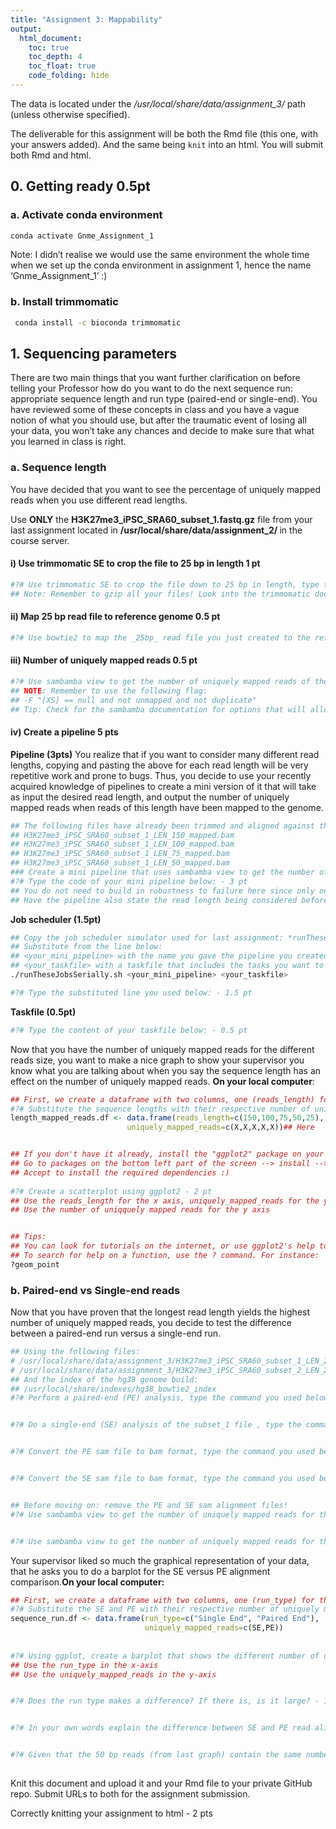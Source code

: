 ```yaml
---
title: "Assignment 3: Mappability"
output:
  html_document:
    toc: true
    toc_depth: 4
    toc_float: true
    code_folding: hide
---
```



The data is located under the */usr/local/share/data/assignment_3/* path (unless otherwise specified). 

The deliverable for this assignment will be both the Rmd file (this one, with your answers added). And the same being `knit` into an html. You will submit both Rmd and html. 


## 0. Getting ready 0.5pt

### a. Activate conda environment

```bash
conda activate Gnme_Assignment_1
```

Note: I didn't realise we would use the same environment the whole time when we set up the conda environment in assignment 1, hence the name 'Gnme_Assignment_1' :)

### b. Install trimmomatic

```bash
 conda install -c bioconda trimmomatic
```


## 1. Sequencing parameters

There are two main things that you want further clarification on before telling your Professor how do you want to do the next sequence run: appropriate sequence length and run type (paired-end or single-end). You have reviewed some of these concepts in class and you have a vague notion of what you should use, but after the traumatic event of losing all your data, you won't take any chances and decide to make sure that what you learned in class is right.


### a. Sequence length

You have decided that you want to see the percentage of uniquely mapped reads when you use different read lengths. 

Use **ONLY** the **H3K27me3_iPSC_SRA60_subset_1.fastq.gz** file from your last assignment located in **/usr/local/share/data/assignment_2/ ** in the course server. 

#### i) Use trimmomatic SE to crop the file to 25 bp in length 1 pt

```bash
#?# Use trimmomatic SE to crop the file down to 25 bp in length, type the command you use below - 1 pt
## Note: Remember to gzip all your files! Look into the trimmomatic documentation for how to specify to compress your output
```


#### ii) Map 25 bp read file to reference genome 0.5 pt

```bash
#?# Use bowtie2 to map the _25bp_ read file you just created to the reference genome, type the command you use below: - 0.5 pt
```

#### iii) Number of uniquely mapped reads 0.5 pt

```bash
#?# Use sambamba view to get the number of uniquely mapped reads of the alignment output you got above,type the command you use below: - 0.5 pt
## NOTE: Remember to use the following flag:
## -F "[XS] == null and not unmapped and not duplicate"
## Tip: Check for the sambamba documentation for options that will allow you to use the sam file as an input and automatically count the number of reads.
```

#### iv) Create a pipeline 5 pts

**Pipeline (3pts)** 
You realize that if you want to consider many different read lengths, copying and pasting the above for each read length will be very repetitive work and prone to bugs. Thus, you decide to use your recently acquired knowledge of pipelines to create a mini version of it that will take as input the desired read length, and output the number of uniquely mapped reads when reads of this length have been mapped to the genome. 

```bash
## The following files have already been trimmed and aligned against the hg38 genome build, and can be found here: /usr/local/share/data/assignment_3/
## H3K27me3_iPSC_SRA60_subset_1_LEN_150_mapped.bam 
## H3K27me3_iPSC_SRA60_subset_1_LEN_100_mapped.bam
## H3K27me3_iPSC_SRA60_subset_1_LEN_75_mapped.bam
## H3K27me3_iPSC_SRA60_subset_1_LEN_50_mapped.bam
### Create a mini pipeline that uses sambamba view to get the number of uniquely mapped reads for the files above, plus the 25bp length file you created for the previous question.
#?# Type the code of your mini pipeline below: - 3 pt
## You do not need to build in robustness to failure here since only one command is run with a single numerical output (so it would be hard to miss a failed run). 
## Have the pipeline also state the read length being considered before displaying the number of uniquely mapping reads.
```

**Job scheduler (1.5pt)**
```bash
## Copy the job scheduler simulator used for last assignment: *runTheseJobsSerially.sh* to the directory you are using to work on this assignment (working directory)
## Substitute from the line below:
## <your_mini_pipeline> with the name you gave the pipeline you created on the previous question
## <your_taskfile> with a taskfile that includes the tasks you want to perform 
./runTheseJobsSerially.sh <your_mini_pipeline> <your_taskfile>

#?# Type the substituted line you used below: - 1.5 pt 
```


**Taskfile (0.5pt)**
```bash
#?# Type the content of your taskfile below: - 0.5 pt 
```



Now that you have the number of uniquely mapped reads for the different reads size, you want to make a nice graph to show your supervisor you know what you are talking about when you say the sequence length has an effect on the number of uniquely mapped reads. **On your local computer**:

```r
## First, we create a dataframe with two columns, one (reads_length) for the different read lengths and another (uniquely_mapped_reads for the number of uniquely mapped reads
#?# Substitute the sequence lengths with their respective number of uniquely mapped reads, that you got from sambamba view: - 1 pt
length_mapped_reads.df <- data.frame(reads_length=c(150,100,75,50,25),
                          uniquely_mapped_reads=c(X,X,X,X,X))## Here


## If you don't have it already, install the "ggplot2" package on your Rstudio 
## Go to packages on the bottom left part of the screen --> install --> type: ggplot2
## Accept to install the required dependencies :) 
                    
#?# Create a scatterplot using ggplot2 - 2 pt
## Use the reads_length for the x axis, uniquely_mapped_reads for the y axis; 
## Use the number of uniqquely mapped reads for the y axis


## Tips:
## You can look for tutorials on the internet, or use ggplot2's help to learn how to do this. 
## To search for help on a function, use the ? command. For instance: 
?geom_point
```


### b. Paired-end vs Single-end reads


Now that you have proven that the longest read length yields the highest number of uniquely mapped reads, you decide to test the difference between a paired-end run versus a single-end run. 

```bash
## Using the following files: 
# /usr/local/share/data/assignment_3/H3K27me3_iPSC_SRA60_subset_1_LEN_25.fastq.gz
# /usr/local/share/data/assignment_3/H3K27me3_iPSC_SRA60_subset_2_LEN_25.fastq.gz
## And the index of the hg38 genome build: 
## /usr/local/share/indexes/hg38_bowtie2_index
#?# Perform a paired-end (PE) analysis, type the command you used below: - 0.5 pt


#?# Do a single-end (SE) analysis of the subset_1 file , type the command you used below: - 0.5 pt


#?# Convert the PE sam file to bam format, type the command you used below: - 0.5 pt


#?# Convert the SE sam file to bam format, type the command you used below: - 0.5 pt


## Before moving on: remove the PE and SE sam alignment files!
#?# Use sambamba view to get the number of uniquely mapped reads for the PE alignment, type the command you used below: - 0.5 pt 


#?# Use sambamba view to get the number of uniquely mapped reads for the SE alignment, type the command you used below: - 0.5 pt 


```

Your supervisor liked so much the graphical representation of your data, that he asks you to do a barplot for the SE versus PE alignment comparison.**On your local computer:**

```r
## First, we create a dataframe with two columns, one (run_type) for the different run types and another (uniquely_mapped_reads for the number of uniquely mapped reads.
#?# Substitute the SE and PE with their respective number of uniquely mapped reads that you got from sambamba view: - 1 pt
sequence_run.df <- data.frame(run_type=c("Single End", "Paired End"),
                              uniquely_mapped_reads=c(SE,PE))
                              
                              
#?# Using ggplot, create a barplot that shows the different number of uniquely mapped reads between the two run types: - 2 pt
## Use the run_type in the x-axis
## Use the uniquely_mapped_reads in the y-axis


#?# Does the run type makes a difference? If there is, is it large? - 1 pt


#?# In your own words explain the difference between SE and PE read alignment. - 1 pt


#?# Given that the 50 bp reads (from last graph) contain the same number of bases as two 25 bp reads (25 bp PE; 25+25=50), why are the number of uniquely mapping reads different between these two? Which has more? Why do you think this is? - 3 pts
  
```

Knit this document and upload it and your Rmd file to your private GitHub repo. Submit URLs to both for the assignment submission.

Correctly knitting your assignment to html - 2 pts
